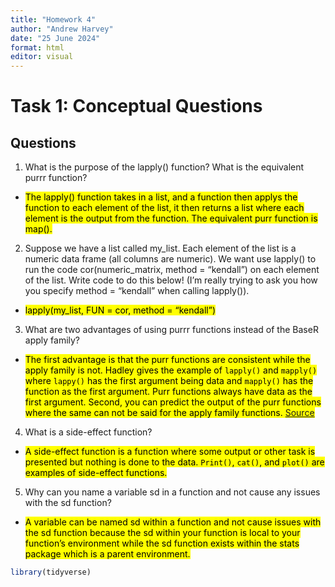 ```yaml
---
title: "Homework 4"
author: "Andrew Harvey"
date: "25 June 2024"
format: html
editor: visual
---
```


# Task 1: Conceptual Questions

## Questions

1. What is the purpose of the lapply() function? What is the equivalent purrr function?

+ <mark>The lapply() function takes in a list, and a function then applys the function to each element of the list, it then returns a list where each element is the output from the function. The equivalent purr function is map().<mark>

2. Suppose we have a list called my_list. Each element of the list is a numeric data frame (all columns are numeric). We want use lapply() to run the code cor(numeric_matrix, method = "kendall") on each element of the list. Write code to do this below! (I’m really trying to ask you how you specify method = "kendall" when calling lapply()).

+ <mark> lapply(my_list, FUN = cor, method = "kendall") <mark>

3. What are two advantages of using purrr functions instead of the BaseR apply family?

+ <mark> The first advantage is that the purr functions are consistent while the apply family is not. Hadley gives the example of `lapply()` and `mapply()` where `lappy()` has the first argument being data and `mapply()` has the function as the first argument. Purr functions always have data as the first argument. Second, you can predict the output of the purr functions where the same can not be said for the apply family functions. [Source](https://stackoverflow.com/questions/45101045/why-use-purrrmap-instead-of-lapply) <mark>

4. What is a side-effect function?

+ <mark> A side-effect function is a function where some output or other task is presented but nothing is done to the data. `Print()`, `cat()`, and  `plot()` are examples of side-effect functions.<mark>

5. Why can you name a variable sd in a function and not cause any issues with the sd function?

+ <mark> A variable can be named sd within a function and not cause issues with the sd function because the sd within your function is local to your function's environment while the sd function exists within the stats package which is a parent environment. <mark>

```r
library(tidyverse)
```

